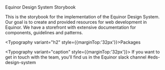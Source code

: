 
<Meta title="Welcome" />

<Typography variant="h1">Equinor Design System Storybook</Typography>


<Typography variant="ingress">
  This is the storybook for the implementation of the Equinor Design
  System. Our goal is to create and provided resources for web development in Equinor.
</Typography>

<Typography variant="body_short">
  We have a <Typography link href="https://eds.equinor.com/">storefront</Typography> with
  extensive documentation for components, guidelines and patterns.
</Typography>

<Links sourceUrl="https://github.com/equinor/design-system" />

<Typography variant="h2" style={{marginTop:'32px'}}>Packages</Typography>

<Links npmUrl="https://www.npmjs.com/package/@equinor/eds-core-react" />
<Links npmUrl="https://www.npmjs.com/package/@equinor/eds-lab-react" />
<Links npmUrl="https://www.npmjs.com/package/@equinor/eds-icons" />
<Links npmUrl="https://www.npmjs.com/package/@equinor/eds-tokens" />
<Links npmUrl="https://www.npmjs.com/package/@equinor/eds-utils" />

<InfoCard title="Icons" description="Explore icons in EDS library" url="?path=/story/icons--preview" urlTitle="Browse icons"/>

<Typography variant="caption" style={{marginTop:'32px'}}>
  If you want to get in touch with the team, you’ll find us in the Equinor slack channel  <Typography link href="https://equinor.slack.com/archives/CJT20H1B9">#eds-design-system</Typography>
</Typography>


